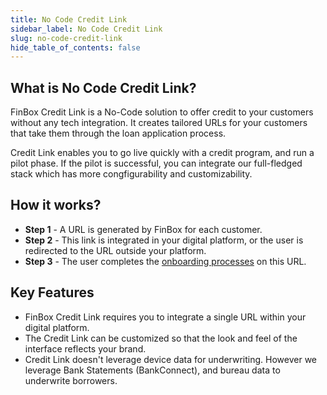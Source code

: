 ```yaml
---
title: No Code Credit Link
sidebar_label: No Code Credit Link
slug: no-code-credit-link
hide_table_of_contents: false
---
```



## What is No Code Credit Link?

FinBox Credit Link is a No-Code solution to offer credit to your customers without any tech integration. 
It creates tailored URLs for your customers that take them through the loan application process. 

Credit Link enables you to go live quickly with a credit program, and run a pilot phase. If the pilot is successful, you can integrate our full-fledged stack which has more congfigurability and customizability.


## How it works?

* **Step 1** - A URL is generated by FinBox for each customer. 
* **Step 2** - This link is integrated in your digital platform, or the user is redirected to the URL outside your platform.
* **Step 3** - The user completes the [onboarding processes](/product/block/customer-onboarding) on this URL.

## Key Features

* FinBox Credit Link requires you to integrate a single URL within your digital platform.
* The Credit Link can be customized so that the look and feel of the interface reflects your brand.
* Credit Link doesn't leverage device data for underwriting. However we leverage Bank Statements (BankConnect), and bureau data to underwrite borrowers.


    